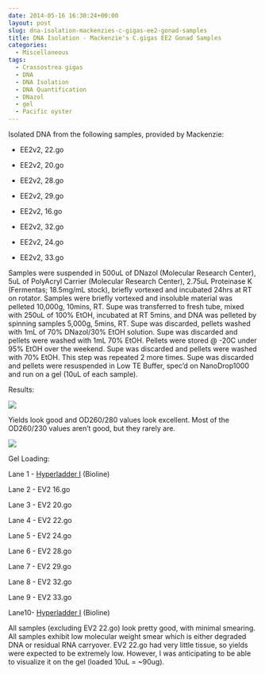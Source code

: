 ```yaml
---
date: 2014-05-16 16:30:24+00:00
layout: post
slug: dna-isolation-mackenzies-c-gigas-ee2-gonad-samples
title: DNA Isolation - Mackenzie's C.gigas EE2 Gonad Samples
categories:
  - Miscellaneous
tags:
  - Crassostrea gigas
  - DNA
  - DNA Isolation
  - DNA Quantification
  - DNazol
  - gel
  - Pacific oyster
---
```


Isolated DNA from the following samples, provided by Mackenzie:




    
  * EE2v2, 22.go

    
  * EE2v2, 20.go

    
  * EE2v2, 28.go

    
  * EE2v2, 29.go

    
  * EE2v2, 16.go

    
  * EE2v2, 32.go

    
  * EE2v2, 24.go

    
  * EE2v2, 33.go



Samples were suspended in 500uL of DNazol (Molecular Research Center), 5uL of PolyAcryl Carrier (Molecular Research Center), 2.75uL Proteinase K (Fermentas; 18.5mg/mL stock), briefly vortexed and incubated 24hrs at RT on rotator. Samples were briefly vortexed and insoluble material was pelleted 10,000g, 10mins, RT. Supe was transferred to fresh tube, mixed with 250uL of 100% EtOH, incubated at RT 5mins, and DNA was pelleted by spinning samples 5,000g, 5mins, RT. Supe was discarded, pellets washed with 1mL of 70% DNazol/30% EtOH solution. Supe was discarded and pellets were washed with 1mL 70% EtOH. Pellets were stored @ -20C under 95% EtOH over the weekend. Supe was discarded and pellets were washed with 70% EtOH. This step was repeated 2 more times. Supe was discarded and pellets were resuspended in Low TE Buffer, spec'd on NanoDrop1000 and run on a gel (10uL of each sample).

Results:

![](https://eagle.fish.washington.edu/Arabidopsis/20140523%20-%20gDNA%20Mac%20EV2.go%20samples%20ODs.JPG)

Yields look good and OD260/280 values look excellent. Most of the OD260/230 values aren't good, but they rarely are.

![](https://eagle.fish.washington.edu/Arabidopsis/20140527%20-%20Gel%20Macs%20EV2%20gonad%20samples.jpg)

Gel Loading:

Lane 1 - [Hyperladder I](https://eagle.fish.washington.edu/trilobite/Sites_genefish_100112/Steven/Product%20Information%20Sheets/Bioline%20HyperLadderI.jpg) (Bioline)

Lane 2 - EV2 16.go

Lane 3 - EV2 20.go

Lane 4 - EV2 22.go

Lane 5 - EV2 24.go

Lane 6 - EV2 28.go

Lane 7 - EV2 29.go

Lane 8 - EV2 32.go

Lane 9 - EV2 33.go

Lane10- [Hyperladder I](https://eagle.fish.washington.edu/trilobite/Sites_genefish_100112/Steven/Product%20Information%20Sheets/Bioline%20HyperLadderI.jpg) (Bioline)

All samples (excluding EV2 22.go) look pretty good, with minimal smearing. All samples exhibit low molecular weight smear which is either degraded DNA or residual RNA carryover. EV2 22.go had very little tissue, so yields were expected to be extremely low. However, I was anticipating to be able to visualize it on the gel (loaded 10uL = ~90ug).
